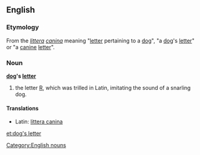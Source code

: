 ==English==

===Etymology===
From the {{etyl|la}} ''[[littera]] [[caninus|canina]]'' meaning "[[letter]] pertaining to a [[dog]]", "a [[dog]]'s [[letter]]" or "a [[canine]] [[letter]]".

===Noun===
'''[[dog]]'s [[letter]]'''

# the letter [[R]], which was trilled in Latin, imitating the sound of a snarling dog.

====Translations====
* Latin: [[littera canina]] {{f}}

[[Category:English nouns]]

[[et:dog's letter]]